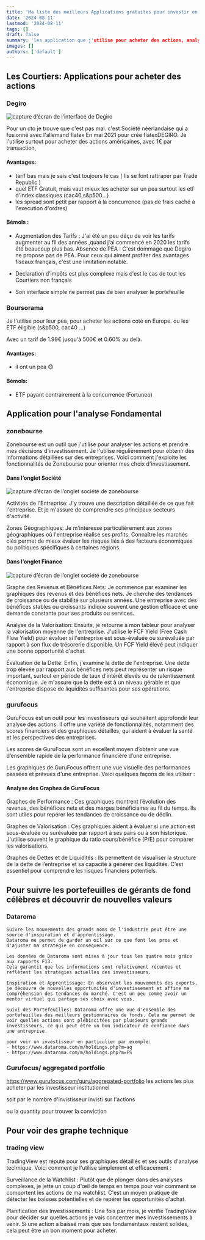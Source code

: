 ```yaml
---
title: 'Ma liste des meilleurs Applications gratuites pour investir en bourse'
date: '2024-08-11'
lastmod: '2024-08-11'
tags: []
draft: false
summary: 'les application que j'utilise pour acheter des actions, analyser de entreprise et gérer mon portefeuille.'
images: []
authors: ['default']
---
```


## Les Courtiers: Applications pour acheter des actions

### Degiro

![capture d’écran de l’interface de Degiro](/static/images/articles/degiro.png 'capture d’écran de l’interface de Degiro')

Pour un cto je trouve que c'est pas mal. c'est Société néerlandaise qui a fusionné avec l'allemand flatex En mai 2021 pour crée flatexDEGIRO.
Je l'utilise surtout pour acheter des actions américaines, avec 1€ par transaction,

#### Avantages:

- tarif bas mais je sais c'est toujours le cas ( Ils se font rattraper par Trade Republic )
- quel ETF Gratuit, mais vaut mieux les acheter sur un pea surtout les etf d'index classiques (cac40,s&p500...)
- les spread sont petit par rapport à la concurrence (pas de frais caché à l'execution d'ordres)

#### Bémols :

- Augmentation des Tarifs : J'ai été un peu déçu de voir les tarifs augmenter au fil des années ,quand j'ai commencé en 2020 les tarifs été beaucoup plus bas.
  Absence de PEA : C'est dommage que Degiro ne propose pas de PEA. Pour ceux qui aiment profiter des avantages fiscaux français, c'est une limitation notable.

- Declaration d’impôts est plus complexe mais c'est le cas de tout les Courtiers non français

- Son interface simple ne permet pas de bien analyser le portefeuille

### Boursorama

Je l'utilise pour leur pea, pour acheter les actions coté en Europe. ou les ETF éligible (s&p500, cac40 ...)

Avec un tarif de 1.99€ jusqu'à 500€ et 0.60% au delà.

#### Avantages:

- il ont un pea 😊

#### Bémols:

- ETF payant contrairement à la concurrence (Fortuneo)

## Application pour l'analyse Fondamental

### zonebourse

Zonebourse est un outil que j'utilise pour analyser les actions et prendre mes décisions d'investissement.
Je l'utilise régulièrement pour obtenir des informations détaillées sur des entreprises.
Voici comment j'exploite les fonctionnalités de Zonebourse pour orienter mes choix d'investissement.

#### Dans l’onglet Société

![capture d’écran de l’onglet société de zonebourse](/static/images/articles/zb-societe.png 'capture d’écran de l’onglet société de zonebourse')

Activités de l'Entreprise: J'y trouve une description détaillée de ce que fait l'entreprise. Et je m'assure de comprendre ses principaux secteurs d'activité.

Zones Géographiques: Je m'intéresse particulièrement aux zones géographiques où l'entreprise réalise ses profits.
Connaître les marchés clés permet de mieux évaluer les risques liés à des facteurs économiques ou politiques spécifiques à certaines régions.

#### Dans l’onglet Finance

![capture d’écran de l’onglet société de zonebourse](/static/images/articles/zb-finance.png 'capture d’écran de l’onglet finance de zonebourse')

Graphe des Revenus et Bénéfices Nets: Je commence par examiner les graphiques des revenus et des bénéfices nets.
Je cherche des tendances de croissance ou de stabilité sur plusieurs années.
Une entreprise avec des bénéfices stables ou croissants indique souvent une gestion efficace et une demande constante pour ses produits ou services.

Analyse de la Valorisation: Ensuite, je retourne à mon tableur pour analyser la valorisation moyenne de l'entreprise.
J'utilise le FCF Yield (Free Cash Flow Yield) pour évaluer si l'entreprise est sous-évaluée ou surévaluée par rapport à son flux de trésorerie disponible.
Un FCF Yield élevé peut indiquer une bonne opportunité d'achat.

Évaluation de la Dette: Enfin, j'examine la dette de l'entreprise.
Une dette trop élevée par rapport aux bénéfices nets peut représenter un risque important,
surtout en période de taux d'intérêt élevés ou de ralentissement économique.
Je m'assure que la dette est à un niveau gérable et que l'entreprise dispose de liquidités suffisantes pour ses opérations.

### gurufocus

GuruFocus est un outil pour les investisseurs qui souhaitent approfondir leur analyse des actions.
Il offre une variété de fonctionnalités, notamment des scores financiers et des graphiques détaillés,
qui aident à évaluer la santé et les perspectives des entreprises.

Les scores de GuruFocus sont un excellent moyen d’obtenir une vue d’ensemble rapide de la performance financière d’une entreprise.

Les graphiques de GuruFocus offrent une vue visuelle des performances passées et prévues d'une entreprise. Voici quelques façons de les utiliser :

#### Analyse des Graphes de GuruFocus

Graphes de Performance : Ces graphiques montrent l’évolution des revenus, des bénéfices nets et des marges bénéficiaires au fil du temps. Ils sont utiles pour repérer les tendances de croissance ou de déclin.

Graphes de Valorisation : Ces graphiques aident à évaluer si une action est sous-évaluée ou surévaluée par rapport à ses pairs ou à son historique. J'utilise souvent le graphique du ratio cours/bénéfice (P/E) pour comparer les valorisations.

Graphes de Dettes et de Liquidités : Ils permettent de visualiser la structure de la dette de l’entreprise et sa capacité à générer des liquidités. C’est essentiel pour comprendre les risques financiers potentiels.

## Pour suivre les portefeuilles de gérants de fond célèbres et découvrir de nouvelles valeurs

### Dataroma

    Suivre les mouvements des grands noms de l'industrie peut être une source d'inspiration et d'apprentissage.
    Dataroma me permet de garder un œil sur ce que font les pros et d'ajuster ma stratégie en conséquence.

    Les données de Dataroma sont mises à jour tous les quatre mois grâce aux rapports F13.
    Cela garantit que les informations sont relativement récentes et reflètent les stratégies actuelles des investisseurs.

    Inspiration et Apprentissage: En observant les mouvements des experts, je découvre de nouvelles opportunités d'investissement et affine ma compréhension des tendances du marché. C'est un peu comme avoir un mentor virtuel qui partage ses choix avec vous.

    Suivi des Portefeuilles: Dataroma offre une vue d'ensemble des portefeuilles des meilleurs gestionnaires de fonds. Cela me permet de voir quelles actions sont plébiscitées par plusieurs grands investisseurs, ce qui peut être un bon indicateur de confiance dans une entreprise.

    pour voir un investisseur en particulier par exemple:
    - https://www.dataroma.com/m/holdings.php?m=aq
    - https://www.dataroma.com/m/holdings.php?m=FS

### Gurufocus/ aggregated portfolio

https://www.gurufocus.com/guru/aggregated-portfolio
les actions les plus acheter par les investisseur institutionnel

soit par le nombre d'invistisseur invisti sur l'actions

ou la quantity pour trouver la conviction

## Pour voir des graphe technique

### trading view

TradingView est réputé pour ses graphiques détaillés et ses outils d'analyse technique. Voici comment je l'utilise simplement et efficacement :

Surveillance de la Watchlist : Plutôt que de plonger dans des analyses complexes, je jette un coup d'œil de temps en temps pour voir comment se comportent les actions de ma watchlist. C'est un moyen pratique de détecter les baisses potentielles et de repérer les opportunités d'achat.

Planification des Investissements : Une fois par mois, je vérifie TradingView pour décider sur quelles actions je vais concentrer mes investissements à venir. Si une action a baissé mais que ses fondamentaux restent solides, cela peut être un bon moment pour acheter.
